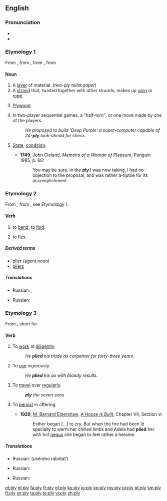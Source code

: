 {{wikipedia|dab=ply}}
==English==

===Pronunciation===
* {{IPA|/plaɪ/}}
* {{rhymes|aɪ}}

===Etymology 1===
From {{etyl|enm|en}}, from {{etyl|frm|en}} {{term|pli||lang=frm|pleat, fold}}, from {{term|plier||lang=frm|bend, fold}}, from {{etyl|la|en}} {{term|plico||lang=la|fold, fold together}}

====Noun====
{{en-noun|pl|ies}}

# A [[layer]] of material. (''two-ply toilet paper'')
# A [[strand]] that, twisted together with other strands, makes up [[yarn]] or [[rope]].
# {{colloquial}} [[plywood|Plywood]].
# {{context|artificial intelligence|game theory}} In two-player sequential games, a "half-turn", or one move made by one of the players.
#: ''He proposed to build 'Deep Purple' a super-computer capable of 24-'''ply''' look-ahead for chess.''
# {{context|now|_|chiefly|_|Scotland}} [[state|State]], [[condition]].
#* '''1749''', John Cleland, ''Memoirs of a Woman of Pleasure'', Penguin 1985, p. 66:
#*: You may be sure, in the '''ply''' I was now taking, I had no objection to the proposal, and was rather a-tiptoe for its accomplishment.

===Etymology 2===
From {{etyl|enm|en}} {{term|plien||lang=enm|bend, fold, mold}}, from {{etyl|frm|en}} {{term|plier||lang=frm|bend, fold}}, see Etymololgy 1.

====Verb====
{{en-verb|plies|plying|plied}}

# {{transitive}} to [[bend#Verb|bend]]; to [[fold#Verb|fold]].
# {{intransitive}} to [[flex#Verb|flex]].

=====Derived terms=====
* [[plier]] (agent noun)
* [[pliers]]

=====Translations=====
{{trans-top|to bend; to fold}}
* Russian: {{t+|ru|скручивать|tr=skrúčivatʹ}}, {{t+|ru|сгибать|tr=sgibátʹ}}
{{trans-mid}}
{{trans-bottom}}

{{trans-top|to flex}}
* Russian: {{t+|ru|сгибать|tr=sgibátʹ}}
{{trans-mid}}
{{trans-bottom}}

===Etymology 3===
From {{etyl|enm|en}} {{term|plien||lang=enm}}, short for {{term|applien||lang=enm|apply}}

====Verb====
{{en-verb|plies|plying|plied}}

# {{transitive}} To [[work#Verb|work]] at [[diligent#Adjective|diligent]]ly.
#: ''He '''plied''' his trade as carpenter for forty-three years.''
# {{transitive}} To [[use#Verb|use]] vigorously.
#: ''He '''plied''' his ax with bloody results.''
# {{transitive}} To [[travel#Verb|travel]] over [[regular#Adjective|regular]]ly.
#: '''''ply''' the seven seas''
# {{transitive}} To [[persist#Verb|persist]] in offering.
#* '''1929''', [[w:M. Barnard Eldershaw|M. Barnard Eldershaw]], ''[[w:A House is Built|A House Is Built]]'', Chapter VII, Section vi
#*:Esther began […] to cry.  But when the fire had been lit specially to warm her chilled limbs and Adela had '''plied''' her with hot [[negus#Noun|negus]] she began to feel rather a heroine.

=====Translations=====
{{trans-top|to work at diligently}}
* Russian: {{l|ru|усердно}} {{t+|ru|работать}} (usérdno rabótatʹ)
{{trans-mid}}
{{trans-bottom}}

{{trans-top|to use vigorously}}
{{trans-mid}}
{{trans-bottom}}

{{trans-top|to travel over regularly}}
* Russian: {{t+|ru|курсировать|tr=kursírovatʹ}}
{{trans-mid}}
{{trans-bottom}}

{{trans-top|to persist in offering}}
* Russian: {{t+|ru|потчевать|tr=pótčevatʹ}}
{{trans-mid}}
{{trans-bottom}}

{{Webster 1913}}

[[et:ply]]
[[el:ply]]
[[fa:ply]]
[[fr:ply]]
[[gl:ply]]
[[ko:ply]]
[[io:ply]]
[[kn:ply]]
[[my:ply]]
[[pl:ply]]
[[pt:ply]]
[[sm:ply]]
[[fi:ply]]
[[sv:ply]]
[[ta:ply]]
[[te:ply]]
[[vi:ply]]
[[zh:ply]]
